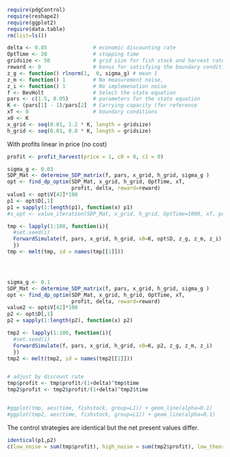 

```r
require(pdgControl)
require(reshape2)
require(ggplot2)
require(data.table)
rm(list=ls())

delta <- 0.05               # economic discounting rate
OptTime <- 20               # stopping time
gridsize <- 50              # grid size for fish stock and harvest rate (discretized population)
reward <- 0                 # bonus for satisfying the boundary condition
z_g <- function() rlnorm(1,  0, sigma_g) # mean 1
z_m <- function() 1         # No measurement noise, 
z_i <- function() 1         # No implemenation noise
f <- BevHolt                # Select the state equation
pars <- c(1.5, 0.05)        # parameters for the state equation
K <- (pars[1] - 1)/pars[2]  # Carrying capacity (for reference 
xT <- 0                     # boundary conditions
x0 <- K
x_grid <- seq(0.01, 1.2 * K, length = gridsize)  
h_grid <- seq(0.01, 0.8 * K, length = gridsize)  
```


With profits linear in price (no cost)

```r
profit <- profit_harvest(price = 1, c0 = 0, c1 = 0)

sigma_g <- 0.03
SDP_Mat <- determine_SDP_matrix(f, pars, x_grid, h_grid, sigma_g )
opt <- find_dp_optim(SDP_Mat, x_grid, h_grid, OptTime, xT, 
                     profit, delta, reward=reward)
value1 <- opt$V[42]*100
p1 <- opt$D[,1]
p1 = sapply(1:length(p1), function(x) p1)
#s_opt <- value_iteration(SDP_Mat, x_grid, h_grid, OptTime=1000, xT, profit, delta)

tmp <- lapply(1:100, function(i){ 
  #set.seed(i)
  ForwardSimulate(f, pars, x_grid, h_grid, x0=K, opt$D, z_g, z_m, z_i)
  })
tmp <- melt(tmp, id = names(tmp[[1]]))




sigma_g <- 0.1
SDP_Mat <- determine_SDP_matrix(f, pars, x_grid, h_grid, sigma_g )
opt <- find_dp_optim(SDP_Mat, x_grid, h_grid, OptTime, xT, 
                     profit, delta, reward=reward)
value2 <- opt$V[42]*100
p2 <- opt$D[,1]
p2 = sapply(1:length(p2), function(x) p2)

tmp2 <- lapply(1:100, function(i){ 
  #set.seed(i)
  ForwardSimulate(f, pars, x_grid, h_grid, x0=K, p2, z_g, z_m, z_i)
  })
tmp2 <- melt(tmp2, id = names(tmp2[[1]]))


# adjust by discount rate
tmp$profit <- tmp$profit/(1+delta)^tmp$time
tmp2$profit <- tmp2$profit/(1+delta)^tmp2$time


#ggplot(tmp, aes(time, fishstock, group=L1)) + geom_line(alpha=0.1)
#ggplot(tmp2, aes(time, fishstock, group=L1)) + geom_line(alpha=0.1)
```

The control strategies are identical but the net present values differ.  

```r
identical(p1,p2)
c(low_noise = sum(tmp$profit), high_noise = sum(tmp2$profit), low_theory = value1, high_theory=value2)
```

